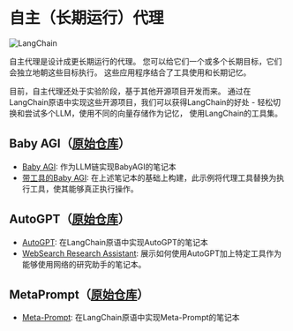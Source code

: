 # 自主（长期运行）代理

![LangChain](https://pica.zhimg.com/50/v2-56e8bbb52aa271012541c1fe1ceb11a2_r.gif 'LangChain中文网')



自主代理是设计成更长期运行的代理。
您可以给它们一个或多个长期目标，它们会独立地朝这些目标执行。
这些应用程序结合了工具使用和长期记忆。

目前，自主代理还处于实验阶段，基于其他开源项目开发而来。
通过在LangChain原语中实现这些开源项目，我们可以获得LangChain的好处 - 
轻松切换和尝试多个LLM，使用不同的向量存储作为记忆，
使用LangChain的工具集。

## Baby AGI（[原始仓库](https://github.com/yoheinakajima/babyagi)）

- [Baby AGI](./autonomous_agents/baby_agi.html): 作为LLM链实现BabyAGI的笔记本
- [带工具的Baby AGI](./autonomous_agents/baby_agi_with_agent.html): 在上述笔记本的基础上构建，此示例将代理工具替换为执行工具，使其能够真正执行操作。


## AutoGPT（[原始仓库](https://github.com/Significant-Gravitas/Auto-GPT)）
- [AutoGPT](./autonomous_agents/autogpt.html): 在LangChain原语中实现AutoGPT的笔记本
- [WebSearch Research Assistant](./autonomous_agents/marathon_times.html): 展示如何使用AutoGPT加上特定工具作为能够使用网络的研究助手的笔记本。

## MetaPrompt（[原始仓库](https://github.com/ngoodman/metaprompt)）
- [Meta-Prompt](./autonomous_agents/meta_prompt.html): 在LangChain原语中实现Meta-Prompt的笔记本
